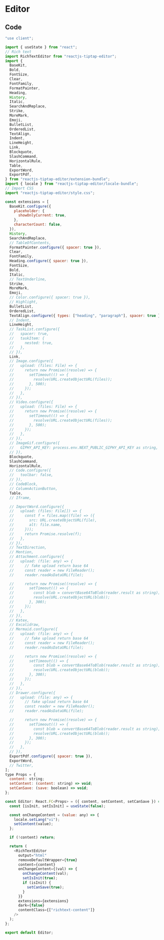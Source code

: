 # Editor

## Code

``` javascript
"use client";

import { useState } from "react";
// Rich text
import RichTextEditor from "reactjs-tiptap-editor";
import {
  BaseKit,
  Bold,
  FontSize,
  Clear,
  FontFamily,
  FormatPainter,
  Heading,
  History,
  Italic,
  SearchAndReplace,
  Strike,
  MoreMark,
  Emoji,
  BulletList,
  OrderedList,
  TextAlign,
  Indent,
  LineHeight,
  Link,
  Blockquote,
  SlashCommand,
  HorizontalRule,
  Table,
  ExportWord,
  ExportPdf,
} from "reactjs-tiptap-editor/extension-bundle";
import { locale } from "reactjs-tiptap-editor/locale-bundle";
// Import CSS
import "reactjs-tiptap-editor/style.css";

const extensions = [
  BaseKit.configure({
    placeholder: {
      showOnlyCurrent: true,
    },
    characterCount: false,
  }),
  History,
  SearchAndReplace,
  // TableOfContents,
  FormatPainter.configure({ spacer: true }),
  Clear,
  FontFamily,
  Heading.configure({ spacer: true }),
  FontSize,
  Bold,
  Italic,
  // TextUnderline,
  Strike,
  MoreMark,
  Emoji,
  // Color.configure({ spacer: true }),
  // Highlight,
  BulletList,
  OrderedList,
  TextAlign.configure({ types: ["heading", "paragraph"], spacer: true }),
  // Indent,
  LineHeight,
  // TaskList.configure({
  //   spacer: true,
  //   taskItem: {
  //     nested: true,
  //   },
  // }),
  Link,
  // Image.configure({
  //   upload: (files: File) => {
  //     return new Promise((resolve) => {
  //       setTimeout(() => {
  //         resolve(URL.createObjectURL(files));
  //       }, 500);
  //     });
  //   },
  // }),
  // Video.configure({
  //   upload: (files: File) => {
  //     return new Promise((resolve) => {
  //       setTimeout(() => {
  //         resolve(URL.createObjectURL(files));
  //       }, 500);
  //     });
  //   },
  // }),
  // ImageGif.configure({
  //   GIPHY_API_KEY: process.env.NEXT_PUBLIC_GIPHY_API_KEY as string,
  // }),
  Blockquote,
  SlashCommand,
  HorizontalRule,
  // Code.configure({
  //   toolbar: false,
  // }),
  // CodeBlock,
  // ColumnActionButton,
  Table,
  // Iframe,

  // ImportWord.configure({
  //   upload: (files: File[]) => {
  //     const f = files.map((file) => ({
  //       src: URL.createObjectURL(file),
  //       alt: file.name,
  //     }));
  //     return Promise.resolve(f);
  //   },
  // }),
  // TextDirection,
  // Mention,
  // Attachment.configure({
  //   upload: (file: any) => {
  //     // fake upload return base 64
  //     const reader = new FileReader();
  //     reader.readAsDataURL(file);

  //     return new Promise((resolve) => {
  //       setTimeout(() => {
  //         const blob = convertBase64ToBlob(reader.result as string);
  //         resolve(URL.createObjectURL(blob));
  //       }, 300);
  //     });
  //   },
  // }),
  // Katex,
  // Excalidraw,
  // Mermaid.configure({
  //   upload: (file: any) => {
  //     // fake upload return base 64
  //     const reader = new FileReader();
  //     reader.readAsDataURL(file);

  //     return new Promise((resolve) => {
  //       setTimeout(() => {
  //         const blob = convertBase64ToBlob(reader.result as string);
  //         resolve(URL.createObjectURL(blob));
  //       }, 300);
  //     });
  //   },
  // }),
  // Drawer.configure({
  //   upload: (file: any) => {
  //     // fake upload return base 64
  //     const reader = new FileReader();
  //     reader.readAsDataURL(file);

  //     return new Promise((resolve) => {
  //       setTimeout(() => {
  //         const blob = convertBase64ToBlob(reader.result as string);
  //         resolve(URL.createObjectURL(blob));
  //       }, 300);
  //     });
  //   },
  // }),
  ExportPdf.configure({ spacer: true }),
  ExportWord,
  // Twitter,
];
type Props = {
  content: string;
  setContent: (content: string) => void;
  setCanSave: (save: boolean) => void;
};

const Editor: React.FC<Props> = ({ content, setContent, setCanSave }) => {
  const [isInit, setIsInit] = useState(false);

  const onChangeContent = (value: any) => {
    locale.setLang("vi");
    setContent(value);
  };

  if (!content) return;

  return (
    <RichTextEditor
      output="html"
      removeDefaultWrapper={true}
      content={content}
      onChangeContent={(val) => {
        onChangeContent(val);
        setIsInit(true);
        if (isInit) {
          setCanSave(true);
        }
      }}
      extensions={extensions}
      dark={false}
      contentClass={["richtext-content"]}
    />
  );
};

export default Editor;
```